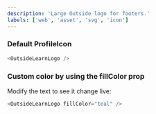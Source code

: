 ```yaml
---
description: 'Large Outside logo for footers.'
labels: ['web', 'asset', 'svg', 'icon']
---
```



### Default ProfileIcon

```js live
<OutsideLearnLogo />
```

### Custom color by using the fillColor prop

Modify the text to see it change live:

```js live
<OutsideLearnLogo fillColor="teal" />
```
